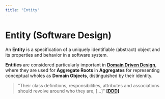```yaml
---
title: "Entity"
---
```



# Entity (Software Design)

An **Entity** is a specification of a uniquely identifiable (abstract) object and its properties and behavior in a
software system.

**Entities** are considered particularly important in [**Domain Driven Design**](ddd.domaindrivendesign), where they are used
for **Aggregate Roots** in **Aggregates** for representing conceptual wholes as **Domain Objects**, distinguished by their identity.

> "Their class definitions, responsibilities, attributes and associations should revolve around who they are, [...]" [**[DDD]**](/docs/bibliography#ddd)

<BackButton />